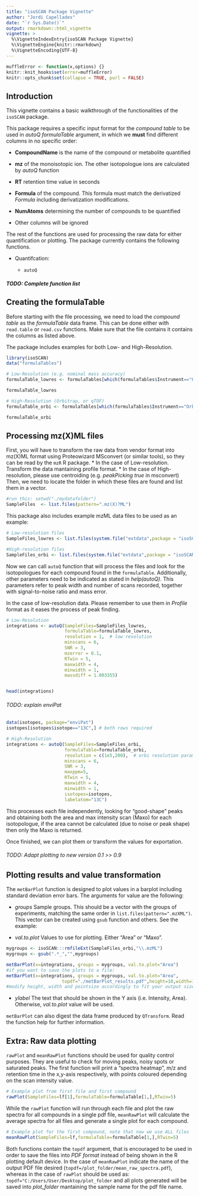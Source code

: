 ---
title: "isoSCAN Package Vignette"
author: "Jordi Capellades"
date: "`r Sys.Date()`"
output: rmarkdown::html_vignette
vignette: >
  %\VignetteIndexEntry{isoSCAN Package Vignette}
  %\VignetteEngine{knitr::rmarkdown}
  %\VignetteEncoding{UTF-8}
---
```{r, echo = FALSE}
muffleError <- function(x,options) {}
knitr::knit_hooks$set(error=muffleError)
knitr::opts_chunk$set(collapse = TRUE, purl = FALSE)
```
## Introduction
This vignette contains a basic walkthrough of the functionalities of the `isoSCAN` package.

This package requires a specific input format for the _compound table_ to be used in _autoQ_ _formulaTable_ argument, in which we __must__ find different columns in no specific order:

* __CompoundName__ is the name of the compound or metabolite quantified

* __mz__ of the monoisotopic ion. The other isotopologue ions are calculated by _autoQ_ function

* __RT__ retention time value in seconds

* __Formula__ of the compound. This formula must match the derivatized _Formula_ including derivatization modifications.

* __NumAtoms__ determining the number of compounds to be quantified

* Other columns will be ignored

The rest of the functions are used for processing the raw data for either quantification or plotting. The package currently contains the following functions.

* Quantifcation:

    * `autoQ`

##### TODO: Complete function list
<!-- * Value transformation -->

<!--     * `QTransform` -->

<!-- * Plotting  -->

<!--     * `rawPlot` -->

<!--     * `meanRawPlot` -->

<!--     * `metBarPlot` -->

## Creating the formulaTable
Before starting with the file processing, we need to load the _compound table_ as the _formulaTable_ data frame. This can be done either with `read.table` or `read.csv` functions. Make sure that the file contains it contains the columns as listed above.

The package includes examples for both Low- and High-Resolution.

```{r,message = FALSE,warning = FALSE}
library(isoSCAN)
data("formulaTables")

# Low-Resolution (e.g. nominal mass accuracy)
formulaTable_lowres <- formulaTables[which(formulaTables$Instrument=="Quadrupole"),]

formulaTable_lowres
```


```{r}
# High-Resolution (Orbitrap, or qTOF)
formulaTable_orbi <- formulaTables[which(formulaTables$Instrument=="Orbitrap"),]

formulaTable_orbi
```


## Processing mz(X)ML files
First, you will have to transform the raw data from vendor format into mz(X)ML format using Proteowizard MSconvert (or similar tools), so they can be read by the `mzR` R package.
* In the case of Low-resolution. Transform the data mantaining profile format.
* In the case of High-resolution, please use centroiding (e.g. _peakPicking true_ in msconvert)
Then, we need to locate the folder in which these files are found and list them in a vector.

```{r,eval=FALSE}
#run this: setwd("./mydatafolder")
SampleFiles  <- list.files(pattern=".mz(X)?ML")
```

This package also includes example mzML data files to be used as an example:
```{r,eval=FALSE}
# Low-resolution files
SampleFiles_lowres <- list.files(system.file("extdata",package = "isoSCAN"),full.names = T,pattern = "lowres")

#High-resolution files
SampleFiles_orbi <- list.files(system.file("extdata",package = "isoSCAN"),full.names = T,pattern = "orbi")
```

Now we can call `autoQ` function that will process the files and look for the isotopologues for each compound found in the `formulaTable`.
Additionally, other parameters need to be indicated as stated in _help(autoQ)_. This parameters refer to peak width and number of scans recorded, together with signal-to-noise ratio and mass error.

In the case of low-resolution data. Please remember to use them in _Profile_ format as it eases the process of peak finding. 

```{r,eval=FALSE}
# Low-Resolution
integrations <- autoQ(SampleFiles=SampleFiles_lowres,
                      formulaTable=formulaTable_lowres,
                      resolution = 1,  # low resolution
                      minscans = 6,
                      SNR = 3,
                      mzerror = 0.1,
                      RTwin = 5,
                      maxwidth = 4,
                      minwidth = 1,
                      massdiff = 1.003355)


head(integrations)
```


###### TODO: explain enviPat

```{r,eval=FALSE}
data(isotopes, package="enviPat")
isotopes[isotopes$isotope=="13C",] # both rows required

# High-Resolution
integrations <- autoQ(SampleFiles=SampleFiles_orbi,
                      formulaTable=formulaTable_orbi,
                      resolution = c(1e5,200),  # orbi resolution parameters
                      minscans = 6,
                      SNR = 3,
                      maxppm=5,
                      RTwin = 5,
                      maxwidth = 4,
                      minwidth = 1,
                      isotopes=isotopes, 
                      labelatom="13C")
```

This processes each file independently, looking for "good-shape" peaks and obtaining both the area and max intensity scan (Maxo) for each isotopologue, if the area cannot be calculated (due to noise or peak shape) then only the Maxo is returned.

Once finished, we can plot them or transform the values for exportation. 

###### TODO: Adapt plotting to new version 0.1 >> 0.9

## Plotting results and value transformation
The `metBarPlot` function is designed to plot values in a barplot including standard deviation error bars. The arguments for value are the following:

* _groups_ Sample groups. This should be a vector with the groups of experiments, matching the same order in `list.files(pattern=".mzXML")`. This vector can be created using `gsub` function and others. See the example:

* _val.to.plot_ Values to use for plotting. Either "Area" or "Maxo".

```{r,eval=FALSE}
mygroups <- isoSCAN:::rmfileExt(SampleFiles_orbi,"\\.mzML")
mygroups <- gsub(".*_","",mygroups)
```


```{r,eval=FALSE}
metBarPlot(x=integrations, groups = mygroups, val.to.plot="Area")
#if you want to save the plots to a file:
metBarPlot(x=integrations, groups = mygroups, val.to.plot="Area",
					 topdf="./metBarPlot_results.pdf",height=10,width=18,pointsize=16)
#modify height, width and pointsize accordingly to fit your output size

```

* _ylabel_ The text that should be shown in the Y axis (i.e. Intensity, Area). Otherwise, _val.to.plot_ value will be used. 

`metBarPlot` can also digest the data frame produced by `QTransform`. Read the function help for further information. 

## Extra: Raw data plotting
`rawPlot` and `meanRawPlot` functions should be used for quality control purposes. They are useful to check for moving peaks, noisy spots or saturated peaks.
The first function will print a "spectra heatmap", m/z and retention time in the x,y-axis respectively, with points coloured depending on the scan intensity value. 

```{r, eval=FALSE}
# Example plot from first file and first compound
rawPlot(SampleFiles=lf[1],formulaTable=formulaTable[1,],RTwin=5)
```

While the `rawPlot` function will run through each file and plot the raw spectra for all compounds in a single pdf file, `meanRawPlot` will calculate the average spectra for all files and generate a single plot for each compound.

```{r, eval=FALSE}
# Example plot for the first compound, note that now we use ALL files
meanRawPlot(SampleFiles=lf,formulaTable=formulaTable[1,],RTwin=5)
```

Both functions contain the `topdf` argument, that is encouraged to be used in order to save the files into _PDF format_ instead of being shown in the R plotting default device. In the case of `meanRawPlot` indicate the name of the output PDF file desired (`topdf=/plot_folder/mean_raw_spectra.pdf`), whereas in the case of `rawPlot` should be used as: `topdf="C:/Users/User/Desktop/plot_folder` and all plots generated will be saved into *plot_folder* mantaining the sample name for the pdf file name.
